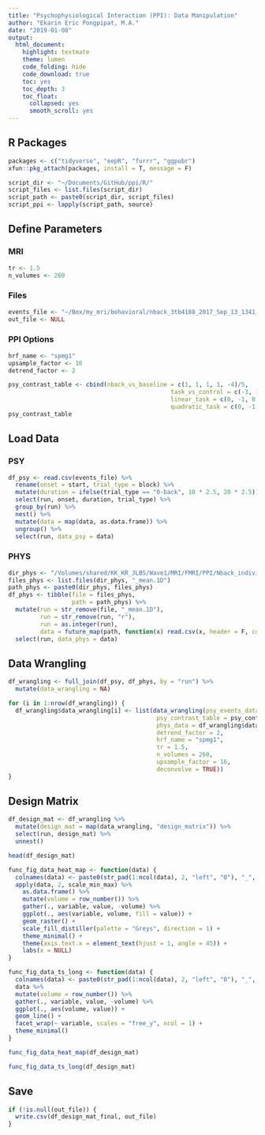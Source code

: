 ```yaml
---
title: "Psychophysiological Interaction (PPI): Data Manipulation"
author: "Ekarin Eric Pongpipat, M.A."
date: "2019-01-08"
output: 
  html_document:
    highlight: textmate
    theme: lumen
    code_folding: hide
    code_download: true
    toc: yes
    toc_depth: 3
    toc_float:
      collapsed: yes
      smooth_scroll: yes
---
```


## R Packages

```r
packages <- c("tidyverse", "eepR", "furrr", "ggpubr")
xfun::pkg_attach(packages, install = T, message = F)

script_dir <- "~/Documents/GitHub/ppi/R/"
script_files <- list.files(script_dir)
script_path <- paste0(script_dir, script_files)
script_ppi <- lapply(script_path, source)
```

## Define Parameters

### MRI
```r
tr <- 1.5
n_volumes <- 260
```

### Files
```r
events_file <- "~/Box/my_mri/behavioral/nback_3tb4188_2017_Sep_13_1341_soa.csv"
out_file <- NULL
```

### PPI Options
```r
hrf_name <- "spmg1"
upsample_factor <- 16
detrend_factor <- 2

psy_contrast_table <- cbind(nback_vs_baseline = c(1, 1, 1, 1, -4)/5,
                                              task_vs_control = c(-3, 1, 1, 1, 0)/4,
                                              linear_task = c(0, -1, 0, 1, 0),
                                              quadratic_task = c(0, -1, 2, -1, 0)/3)
psy_contrast_table
```

## Load Data

### PSY

```r
df_psy <- read.csv(events_file) %>%
  rename(onset = start, trial_type = block) %>%
  mutate(duration = ifelse(trial_type == "0-back", 10 * 2.5, 20 * 2.5)) %>%
  select(run, onset, duration, trial_type) %>%
  group_by(run) %>%
  nest() %>%
  mutate(data = map(data, as.data.frame)) %>%
  ungroup() %>%
  select(run, data_psy = data)
```

### PHYS
```r
dir_phys <- "/Volumes/shared/KK_KR_JLBS/Wave1/MRI/FMRI/PPI/Nback_individual_covariates/PHYS_MNI_42_-42_42/3tb1780/"
files_phys <- list.files(dir_phys, "_mean.1D")
path_phys <- paste0(dir_phys, files_phys)
df_phys <- tibble(file = files_phys,
                  path = path_phys) %>%
  mutate(run = str_remove(file, "_mean.1D"),
         run = str_remove(run, "r"),
         run = as.integer(run),
         data = future_map(path, function(x) read.csv(x, header = F, col.names = "data"))) %>%
  select(run, data_phys = data)
```

## Data Wrangling
```r
df_wrangling <- full_join(df_psy, df_phys, by = "run") %>%
  mutate(data_wrangling = NA)

for (i in 1:nrow(df_wrangling)) {
  df_wrangling$data_wrangling[i] <- list(data_wrangling(psy_events_data = df_wrangling$data_psy[[i]], 
                                          psy_contrast_table = psy_contrast_table, 
                                          phys_data = df_wrangling$data_phys[[i]],
                                          detrend_factor = 2, 
                                          hrf_name = "spmg1",
                                          tr = 1.5, 
                                          n_volumes = 260, 
                                          upsample_factor = 16, 
                                          deconvolve = TRUE))
}
```

## Design Matrix
```r
df_design_mat <- df_wrangling %>%
  mutate(design_mat = map(data_wrangling, "design_matrix")) %>%
  select(run, design_mat) %>%
  unnest()

head(df_design_mat)
```

```r
func_fig_data_heat_map <- function(data) {
  colnames(data) <- paste0(str_pad(1:ncol(data), 2, "left", "0"), "_", colnames(data))
  apply(data, 2, scale_min_max) %>%
    as.data.frame() %>%
    mutate(volume = row_number()) %>%
    gather(., variable, value, -volume) %>%
    ggplot(., aes(variable, volume, fill = value)) +
    geom_raster() + 
    scale_fill_distiller(palette = "Greys", direction = 1) + 
    theme_minimal() +
    theme(axis.text.x = element_text(hjust = 1, angle = 45)) +
    labs(x = NULL)
}

func_fig_data_ts_long <- function(data) {
  colnames(data) <- paste0(str_pad(1:ncol(data), 2, "left", "0"), "_", colnames(data))
  data %>%
  mutate(volume = row_number()) %>%
  gather(., variable, value, -volume) %>%
  ggplot(., aes(volume, value)) +
  geom_line() +
  facet_wrap(~ variable, scales = "free_y", ncol = 1) +
  theme_minimal()
}

func_fig_data_heat_map(df_design_mat)
```

```r
func_fig_data_ts_long(df_design_mat)
```

## Save
```r
if (!is.null(out_file)) {
  write.csv(df_design_mat_final, out_file)
}
```
